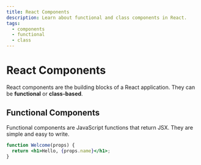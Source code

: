 ```yaml
---
title: React Components
description: Learn about functional and class components in React.
tags:
  - components
  - functional
  - class
---
```


# React Components

React components are the building blocks of a React application. They can be **functional** or **class-based**.

## Functional Components

Functional components are JavaScript functions that return JSX. They are simple and easy to write.

```jsx
function Welcome(props) {
  return <h1>Hello, {props.name}</h1>;
}